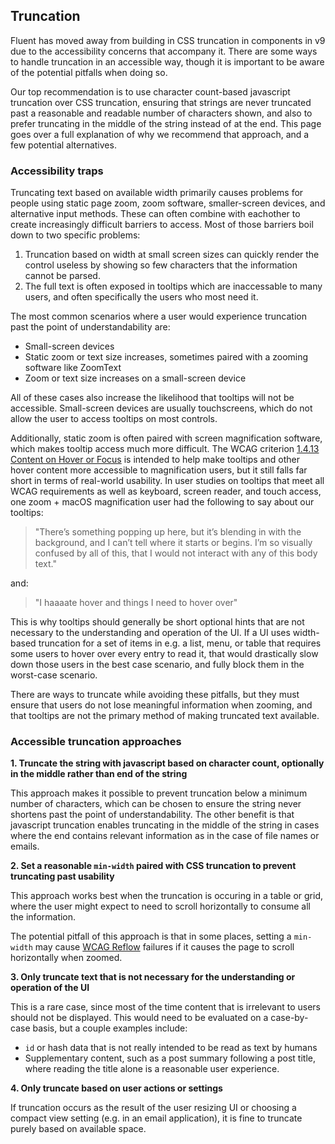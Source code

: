 
<Meta title="Concepts/Developer/Accessibility/Truncation" />

## Truncation

Fluent has moved away from building in CSS truncation in components in v9 due to the accessibility concerns that accompany it. There are some ways to handle truncation in an accessible way, though it is important to be aware of the potential pitfalls when doing so.

Our top recommendation is to use character count-based javascript truncation over CSS truncation, ensuring that strings are never truncated past a reasonable and readable number of characters shown, and also to prefer truncating in the middle of the string instead of at the end. This page goes over a full explanation of why we recommend that approach, and a few potential alternatives.

### Accessibility traps

Truncating text based on available width primarily causes problems for people using static page zoom, zoom software, smaller-screen devices, and alternative input methods. These can often combine with eachother to create increasingly difficult barriers to access. Most of those barriers boil down to two specific problems:

1. Truncation based on width at small screen sizes can quickly render the control useless by showing so few characters that the information cannot be parsed.
2. The full text is often exposed in tooltips which are inaccessable to many users, and often specifically the users who most need it.

The most common scenarios where a user would experience truncation past the point of understandability are:

- Small-screen devices
- Static zoom or text size increases, sometimes paired with a zooming software like ZoomText
- Zoom or text size increases on a small-screen device

All of these cases also increase the likelihood that tooltips will not be accessible. Small-screen devices are usually touchscreens, which do not allow the user to access tooltips on most controls.

Additionally, static zoom is often paired with screen magnification software, which makes tooltip access much more difficult. The WCAG criterion [1.4.13 Content on Hover or Focus](https://www.w3.org/WAI/WCAG22/Understanding/content-on-hover-or-focus.html) is intended to help make tooltips and other hover content more accessible to magnification users, but it still falls far short in terms of real-world usability. In user studies on tooltips that meet all WCAG requirements as well as keyboard, screen reader, and touch access, one zoom + macOS magnification user had the following to say about our tooltips:

> "There’s something popping up here, but it’s blending in with the background, and I can’t tell where it starts or begins. I’m so visually confused by all of this, that I would not interact with any of this body text."

and:

> "I haaaate hover and things I need to hover over"

This is why tooltips should generally be short optional hints that are not necessary to the understanding and operation of the UI. If a UI uses width-based truncation for a set of items in e.g. a list, menu, or table that requires some users to hover over every entry to read it, that would drastically slow down those users in the best case scenario, and fully block them in the worst-case scenario.

There are ways to truncate while avoiding these pitfalls, but they must ensure that users do not lose meaningful information when zooming, and that tooltips are not the primary method of making truncated text available.

### Accessible truncation approaches

**1. Truncate the string with javascript based on character count, optionally in the middle rather than end of the string**

This approach makes it possible to prevent truncation below a minimum number of characters, which can be chosen to ensure the string never shortens past the point of understandability. The other benefit is that javascript truncation enables truncating in the middle of the string in cases where the end contains relevant information as in the case of file names or emails.

**2. Set a reasonable `min-width` paired with CSS truncation to prevent truncating past usability**

This approach works best when the truncation is occuring in a table or grid, where the user might expect to need to scroll horizontally to consume all the information.

The potential pitfall of this approach is that in some places, setting a `min-width` may cause [WCAG Reflow](https://www.w3.org/WAI/WCAG22/Understanding/reflow.html) failures if it causes the page to scroll horizontally when zoomed.

**3. Only truncate text that is not necessary for the understanding or operation of the UI**

This is a rare case, since most of the time content that is irrelevant to users should not be displayed. This would need to be evaluated on a case-by-case basis, but a couple examples include:

- `id` or hash data that is not really intended to be read as text by humans
- Supplementary content, such as a post summary following a post title, where reading the title alone is a reasonable user experience.

**4. Only truncate based on user actions or settings**

If truncation occurs as the result of the user resizing UI or choosing a compact view setting (e.g. in an email application), it is fine to truncate purely based on available space.
